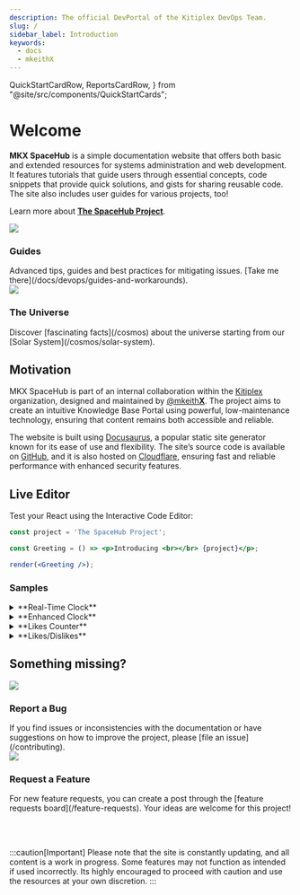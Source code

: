 ```yaml
---
description: The official DevPortal of the Kitiplex DevOps Team.
slug: /
sidebar_label: Introduction
keywords:
  - docs
  - mkeithX
---
```


  QuickStartCardRow,
  ReportsCardRow,
} from "@site/src/components/QuickStartCards";


# Welcome
**MKX SpaceHub** is a simple documentation website that offers both basic and extended resources for systems administration and web development. It features tutorials that guide users through essential concepts, code snippets that provide quick solutions, and gists for sharing reusable code. The site also includes user guides for various projects, too! 

Learn more about [**The SpaceHub Project**](/foobar).


<!-- <QuickStartCardRow /> -->


<Columns className='item margin-bottom-lg' > 

<Column  className='text--left item  padding--sm'>
<Card shadow='tl' style={{border: '1.5px solid var(--ifm-color-primary)'}}>
    <CardHeader>
<div class="avatar">
  <img
    class="avatar__photo avatar__photo--md"
    src="/img/logo/x_code_slash.svg" />
  <div class="avatar__intro">
    <div class="avatar__name"><h3>Guides</h3></div>
    <!-- <small class="avatar__subtitle">Frenchy Front End Engineer</small> -->
  </div>
</div>
    </CardHeader>
    <CardBody>
Advanced tips, guides and best practices for mitigating issues. [Take me there](/docs/devops/guides-and-workarounds).
    </CardBody>
  </Card>
  </Column>
   <Column  className='text--left item  padding--sm'>
<Card shadow='tl' style={{border: '1.5px solid var(--ifm-color-primary)'}}>
    <CardHeader>
<div class="avatar">
  <img
    class="avatar__photo avatar__photo--md"
    src="/img/rocket-1a.svg" />
  <div class="avatar__intro">
    <div class="avatar__name"><h3>The Universe</h3></div>
    <!-- <small class="avatar__subtitle">Frenchy Front End Engineer</small> -->
  </div>
</div>
    </CardHeader>
    <CardBody>
Discover [fascinating facts](/cosmos) about the universe starting from our [Solar System](/cosmos/solar-system).
    </CardBody>
  </Card>
  </Column>
</Columns>

## Motivation
MKX SpaceHub is part of an internal collaboration within the [Kitiplex](https://github.com/kitiplex) organization, designed and maintained by [@mkeith**X**](https://github.com/mkeithx). The project aims to create an intuitive Knowledge Base Portal using powerful, low-maintenance technology, ensuring that content remains both accessible and reliable.


<!-- Designed and maintained by [@mkeithX](https://github.com/mkeithx), the website is built using [Docusaurus](https://docusaurus.io/), a popular static-site generator known for its ease of use and flexibility. The site’s source code is hosted on [GitHub](https://github.com/login), allowing for collaborative development and version control. It is also hosted on [**Cloudflare**](https://developers.cloudflare.com/pages)., ensuring fast and reliable performance with enhanced security features. -->


The website is built using [Docusaurus](https://docusaurus.io/), a popular static site generator known for its ease of use and flexibility. The site’s source code is available on [GitHub](https://github.com/login), and it is also hosted on [Cloudflare](https://developers.cloudflare.com/pages), ensuring fast and reliable performance with enhanced security features.

## Live Editor
Test your React using the Interactive Code Editor:

<BrowserWindow>


```jsx live noInline
const project = 'The SpaceHub Project';

const Greeting = () => <p>Introducing <br></br> {project}</p>;

render(<Greeting />);
```

</BrowserWindow>

### Samples

<details>
  <summary>**Real-Time Clock**</summary>

Displays the current time and updates every second. It uses `useState` to manage the time state and `useEffect` to set up and clean up a timer for real-time updates.

```jsx
function Clock(props) {
  const [date, setDate] = useState(new Date());
  useEffect(() => {
    const timerID = setInterval(() => tick(), 1000);

    return function cleanup() {
      clearInterval(timerID);
    };
  });

  function tick() {
    setDate(new Date());
  }

  return (
    <div>
      <h2>It is {date.toLocaleTimeString()}.</h2>
    </div>
  );
}
render(Clock)
```

</details>


<details>
<summary>**Enhanced Clock**</summary>

Showing both 24-hour and 12-hour formats.

```jsx
function Clock(props) {
  const [date, setDate] = useState(new Date());

  useEffect(() => {
    const timerID = setInterval(() => tick(), 1000);

    return () => clearInterval(timerID); // Cleanup timer on unmount
  }, []); // Add empty dependency array for one-time setup

  function tick() {
    setDate(new Date());
  }

  return (
    <div>
      <h4>
        Date: {date.toLocaleDateString()}, {date.toLocaleDateString(undefined, { weekday: "long" })}
      </h4>
      <h4>
        Time: {date.toLocaleTimeString([], { hour12: false })} · {date.toLocaleTimeString([])}
      </h4>
    </div>
  );
}

render(<Clock />);
```
</details>


<details>
<summary>**Likes Counter**</summary>

A simple component that allows users to increase a like count. 

```jsx
const LikeButton = (props: Props) => {
  const [likes, increaseLikes] = React.useState<number>(0);
  
  return (
    <div style={{ display: 'flex', flexDirection: 'column', alignItems: 'center' }}>
      <h3 style={{
        background: 'darkslateblue',
        color: 'white',
        padding: 8,
        borderRadius: 4,
        textAlign: 'center', // Center text within the h3
      }}>
        {props.label} {likes} Likes
      </h3>
      <button
        className="button button--md button--danger"
        onClick={() => increaseLikes(c => c + 1)}
      >
        {"🤍"}
      </button>
    </div>
  );
};

render(<LikeButton/>);
```
</details>

<details>
<summary>**Likes/Dislikes**</summary>

Counts for likes and dislikes using `useState` 

```jsx
const LikeDislikeButton = (props: Props) => {
  const [likes, setLikes] = React.useState<number>(0);
  const [dislikes, setDislikes] = React.useState<number>(0);

  return (
    <div style={{ display: 'flex', flexDirection: 'column', alignItems: 'center' }}>
      <h3 style={{
        background: 'darkslateblue',
        color: 'white',
        padding: 8,
        borderRadius: 4,
        textAlign: 'center',
      }}>
        {props.label} {likes} Likes | {dislikes} Dislikes
      </h3>
      <div>
        <button
          className="button button--md button--outline button--success"
          onClick={() => setLikes(likes + 1)}
          style={{ marginRight: 8 }} // Add gap between buttons
        >
          👍
        </button>
        <button
          className="button button--md button--outline button--danger"
          onClick={() => setDislikes(dislikes + 1)}
        >
          👎
        </button>
      </div>
    </div>
  );
};

render(<LikeDislikeButton/>);
```

</details>










<!-- ### Sample Code

<BrowserWindow url="http://localhost:3000/">

<Tabs>
<TabItem value="js" label="JavaScript">

```js
function helloWorld() {
  console.log("Hello, world!");
}
```

</TabItem>
<TabItem value="py" label="Python">

```py
msg = "Hello, world!"
print(msg)
```

</TabItem>
<TabItem value="powershell" label="PowerShell">

```powershell
function Prompt { "mkeithx" + ":\" + "> " }
```

</TabItem>

<TabItem value="css" label="CSS">

```css
:root {
  --docusaurus-highlighted-code-line-bg: rgb(72, 77, 91);
}

/* If you have a different syntax highlighting theme for dark mode. */
[data-theme="dark"] {
  /* Color which works with dark mode syntax highlighting theme */
  --docusaurus-highlighted-code-line-bg: rgb(100, 100, 100);
}
```

</TabItem>
<TabItem value="git" label="Git">

```bash
git add --all && git commit -m "This is Awesome"
```

</TabItem>
</Tabs>

</BrowserWindow> -->

<!-- <p align="center">

[![techs](https://skillicons.dev/icons?i=react,js,cloudflare,github,py,ts,vscode,md,html,css&perline=20)](#)

</p> -->

## Something missing?

<Columns className='item margin-bottom-lg' > 

<Column  className='text--left item  padding--sm'>
<Card shadow='tl' style={{border: '1.5px solid var(--ifm-color-primary)'}}>
    <CardHeader>
<div class="avatar">
  <img
    class="avatar__photo avatar__photo--md"
    src="/img/logo/terminal-no-slash.svg" />
  <div class="avatar__intro">
    <div class="avatar__name"><h3>Report a Bug</h3></div>
    <!-- <small class="avatar__subtitle">Frenchy Front End Engineer</small> -->
  </div>
</div>
    </CardHeader>
    <CardBody>
    If you find issues or inconsistencies with the documentation or have
    suggestions on how to improve the project, please [file an
    issue](/contributing).
    </CardBody>
  </Card>
  </Column>
   <Column  className='text--left item  padding--sm'>
<Card shadow='tl' style={{border: '1.5px solid var(--ifm-color-primary)'}}>
    <CardHeader>
<div class="avatar">
  <img
    class="avatar__photo avatar__photo--md"
    src="/img/logo/terminal-no-slash.svg" />
  <div class="avatar__intro">
    <div class="avatar__name"><h3>Request a Feature</h3></div>
    <!-- <small class="avatar__subtitle">Frenchy Front End Engineer</small> -->
  </div>
</div>
    </CardHeader>
    <CardBody>
For new feature requests, you can create a post through the [feature requests board](/feature-requests). Your ideas are welcome for this project!
    </CardBody>
  </Card>
  </Column>
</Columns>

<br></br>

<!-- <ReportsCardRow /> -->

<!-- If you find issues or inconsistencies with the documentation or have suggestions on how to improve the project in general, please [file an issue](/community/contributing#issues).


For new feature requests, you can create a post on the [feature requests board](/feature-requests) (Canny). Your ideas are welcome! -->

<!-- , which is a handy tool for road-mapping and allows for sorting by upvotes, which gives the core team a better indicator of what features are in high demand, as compared to GitHub issues which are harder to triage. -->

<!-- :::tip
we aim to make learning and development accessible for everyone
::: -->

:::caution[Important]
Please note that the site is constantly updating, and all content is a work in progress. Some features may not function as intended if used incorrectly. Its highly encouraged to proceed with caution and use the resources at your own discretion.
:::

<!-- if you're geeky enough to notice that the site is constantly updating—whether with new content, minor fixes, or both—it's because the website also serves as a resource for the maintainers and contributors at [**Kitiplex**](https://github.com/kitiplex). -->
